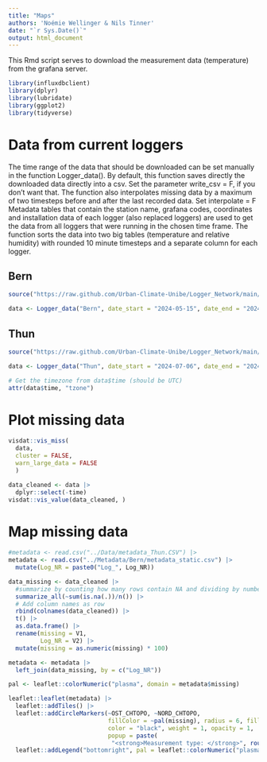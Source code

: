 ```yaml
---
title: "Maps"
authors: 'Noémie Wellinger & Nils Tinner'
date: "`r Sys.Date()`"
output: html_document
---
```


This Rmd script serves to download the measurement data (temperature) from the grafana server.

```r
library(influxdbclient)
library(dplyr)
library(lubridate)
library(ggplot2)
library(tidyverse)
```

# Data from current loggers

The time range of the data that should be downloaded can be set manually in the function Logger_data(). By default, this function saves directly the downloaded data directly into a csv. Set the parameter write_csv = F, if you don't want that. The function also interpolates missing data by a maximum of two timesteps before and after the last recorded data. Set interpolate = F Metadata tables that contain the station name, grafana codes, coordinates and installation data of each logger (also replaced loggers) are used to get the data from all loggers that were running in the chosen time frame. The function sorts the data into two big tables (temperature and relative humidity) with rounded 10 minute timesteps and a separate column for each logger.

## Bern
```r
source("https://raw.github.com/Urban-Climate-Unibe/Logger_Network/main/R/Logger_Data.R")

data <- Logger_data("Bern", date_start = "2024-05-15", date_end = "2024-07-22", interpolate = 0, write_csv = T)
```

## Thun
```r
source("https://raw.github.com/Urban-Climate-Unibe/Logger_Network/main/R/Logger_Data.R")

data <- Logger_data("Thun", date_start = "2024-07-06", date_end = "2024-07-16", interpolate = 0, write_csv = F)
```

```r
# Get the timezone from data$time (should be UTC)
attr(data$time, "tzone")
```


# Plot missing data
```r
visdat::vis_miss(
  data,
  cluster = FALSE, 
  warn_large_data = FALSE
  )

data_cleaned <- data |>
  dplyr::select(-time)
visdat::vis_value(data_cleaned, )
```

# Map missing data

```r
#metadata <- read.csv("../Data/metadata_Thun.CSV") |>
metadata <- read.csv("../Metadata/Bern/metadata_static.csv") |>
  mutate(Log_NR = paste0("Log_", Log_NR))

data_missing <- data_cleaned |>
  #summarize by counting how many rows contain NA and dividing by number of rows
  summarize_all(~sum(is.na(.))/n()) |>
  # Add column names as row
  rbind(colnames(data_cleaned)) |>
  t() |>
  as.data.frame() |>
  rename(missing = V1,
         Log_NR = V2) |>
  mutate(missing = as.numeric(missing) * 100)

metadata <- metadata |>
  left_join(data_missing, by = c("Log_NR"))

pal <- leaflet::colorNumeric("plasma", domain = metadata$missing)

leaflet::leaflet(metadata) |>
  leaflet::addTiles() |>
  leaflet::addCircleMarkers(~OST_CHTOPO, ~NORD_CHTOPO, 
                            fillColor = ~pal(missing), radius = 6, fillOpacity = 1, 
                            color = "black", weight = 1, opacity = 1, 
                            popup = paste(
                             "<strong>Measurement type: </strong>", round(metadata$missing))) |>
  leaflet::addLegend("bottomright", pal = leaflet::colorNumeric("plasma", domain = metadata$missing), values = metadata$missing, title = "Missing data in %")
```
